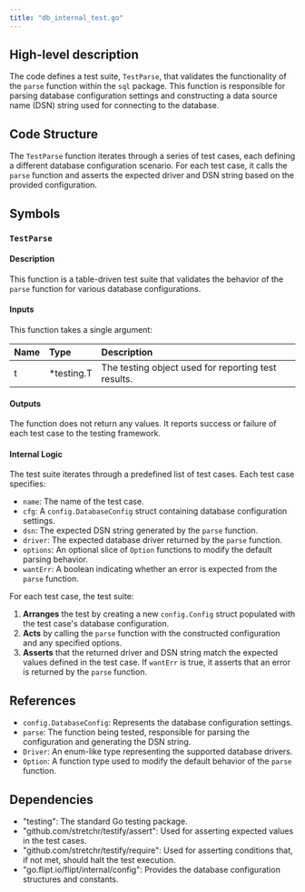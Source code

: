 ```yaml
---
title: "db_internal_test.go"
---
```


## High-level description
The code defines a test suite, `TestParse`, that validates the functionality of the `parse` function within the `sql` package. This function is responsible for parsing database configuration settings and constructing a data source name (DSN) string used for connecting to the database.

## Code Structure
The `TestParse` function iterates through a series of test cases, each defining a different database configuration scenario. For each test case, it calls the `parse` function and asserts the expected driver and DSN string based on the provided configuration.

## Symbols
### `TestParse`
#### Description
This function is a table-driven test suite that validates the behavior of the `parse` function for various database configurations.

#### Inputs
This function takes a single argument:

| Name | Type | Description |
|:-----|:-----|:------------|
| t | *testing.T | The testing object used for reporting test results. |

#### Outputs
The function does not return any values. It reports success or failure of each test case to the testing framework.

#### Internal Logic
The test suite iterates through a predefined list of test cases. Each test case specifies:
- `name`: The name of the test case.
- `cfg`: A `config.DatabaseConfig` struct containing database configuration settings.
- `dsn`: The expected DSN string generated by the `parse` function.
- `driver`: The expected database driver returned by the `parse` function.
- `options`: An optional slice of `Option` functions to modify the default parsing behavior.
- `wantErr`: A boolean indicating whether an error is expected from the `parse` function.

For each test case, the test suite:
1. **Arranges** the test by creating a new `config.Config` struct populated with the test case's database configuration.
2. **Acts** by calling the `parse` function with the constructed configuration and any specified options.
3. **Asserts** that the returned driver and DSN string match the expected values defined in the test case. If `wantErr` is true, it asserts that an error is returned by the `parse` function.

## References
- `config.DatabaseConfig`: Represents the database configuration settings.
- `parse`: The function being tested, responsible for parsing the configuration and generating the DSN string.
- `Driver`: An enum-like type representing the supported database drivers.
- `Option`: A function type used to modify the default behavior of the `parse` function.

## Dependencies
- "testing": The standard Go testing package.
- "github.com/stretchr/testify/assert": Used for asserting expected values in the test cases.
- "github.com/stretchr/testify/require": Used for asserting conditions that, if not met, should halt the test execution.
- "go.flipt.io/flipt/internal/config": Provides the database configuration structures and constants.
